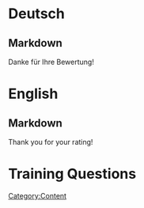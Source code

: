 [[Category:Content]]

= Deutsch =
== Markdown ==

<markdown>
Danke für Ihre Bewertung!</markdown>

= English =
== Markdown ==

<markdown>
Thank you for your rating!
</markdown>

= Training Questions =